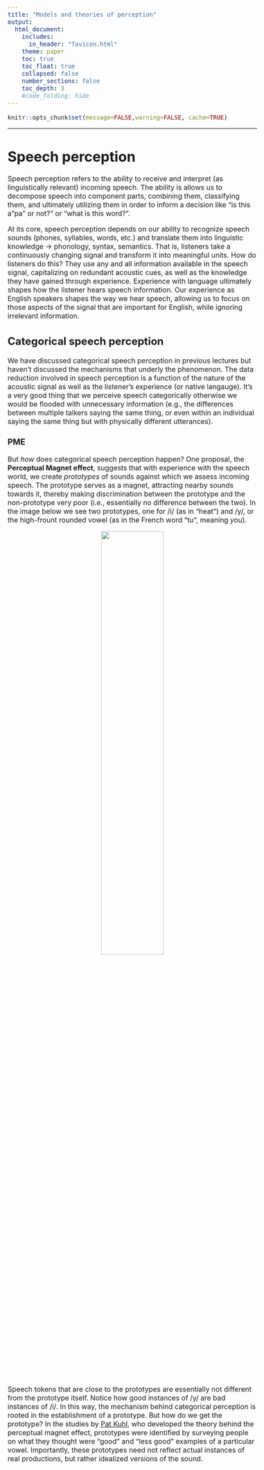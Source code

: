 ```yaml
---
title: "Models and theories of perception"
output:
  html_document:
    includes:
      in_header: "favicon.html"
    theme: paper
    toc: true
    toc_float: true
    collapsed: false
    number_sections: false
    toc_depth: 3
    #code_folding: hide
---
```

<style type="text/css">
  body{
  font-size: 12pt;
}
</style>

```r
knitr::opts_chunk$set(message=FALSE,warning=FALSE, cache=TRUE)
```

----

# Speech perception

Speech perception refers to the ability to receive and interpret (as linguistically relevant) incoming speech. The ability is allows us to decompose speech into component parts, combining them, classifying them, and ultimately utilizing them in order to inform a decision like "is this a "pa" or not?" or "what is this word?".

At its core, speech perception depends on our ability to recognize speech sounds (phones, syllables, words, etc.) and translate them into linguistic knowledge $\rightarrow$ phonology, syntax, semantics. That is, listeners take a continuously changing signal and transform it into meaningful units. How do listeners do this? They use any and all information available in the speech signal, capitalizing on redundant acoustic cues, as well as the knowledge they have gained through experience. Experience with language ultimately shapes how the listener hears speech information. Our experience as English speakers shapes the way we hear speech, allowing us to focus on those aspects of the signal that are important for English, while ignoring irrelevant information. 

## Categorical speech perception

We have discussed categorical speech perception in previous lectures but haven't discussed the mechanisms that underly the phenomenon. The data reduction involved in speech perception is a function of the nature of the acoustic signal as well as the listener's experience (or native langauge). It's a very good thing that we perceive speech categorically otherwise we would be flooded with unnecessary information (e.g., the differences between multiple talkers saying the same thing, or even within an individual saying the same thing but with physically different utterances). 

### PME 

But *how* does categorical speech perception happen? One proposal, the **Perceptual Magnet effect**, suggests that with experience with the speech world, we create *prototypes* of sounds against which we assess incoming speech. The prototype serves as a magnet, attracting nearby sounds towards it, thereby making discrimination between the prototype and the non-prototype very poor (i.e., essentially no difference between the two). In the image below we see two prototypes, one for /i/ (as in "heat") and /y/, or the high-frount rounded vowel (as in the French word "tu", meaning *you*). 

<p align="center">
  <img src="images/pme.jpeg" width="50%" height="50%">
</p>

Speech tokens that are close to the prototypes are essentially not different from the prototype itself. Notice how good instances of /y/ are bad instances of /i/. In this way, the mechanism behind categorical perception is rooted in the establishment of a prototype. But how do we get the prototype? In the studies by [Pat Kuhl](https://www.pnas.org/doi/10.1073/pnas.97.22.11850), who developed the theory behind the perceptual magnet effect, prototypes were identified by surveying people on what they thought were "good" and "less good" examples of a particular vowel. Importantly, these prototypes need not reflect actual instances of real productions, but rather idealized versions of the sound. 